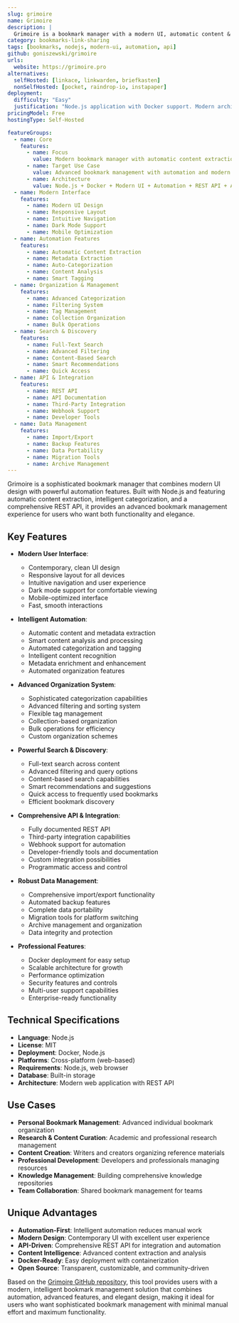 ```yaml
---
slug: grimoire
name: Grimoire
description: |
  Grimoire is a bookmark manager with a modern UI, automatic content & metadata extraction, categorization, filtering, and more. Built with Node.js, it features a fully documented REST API and Docker image for easy deployment with advanced bookmark management capabilities.
category: bookmarks-link-sharing
tags: [bookmarks, nodejs, modern-ui, automation, api]
github: goniszewski/grimoire
urls:
  website: https://grimoire.pro
alternatives:
  selfHosted: [linkace, linkwarden, briefkasten]
  nonSelfHosted: [pocket, raindrop-io, instapaper]
deployment:
  difficulty: "Easy"
  justification: "Node.js application with Docker support. Modern architecture with automated features and comprehensive API for easy deployment and integration."
pricingModel: Free
hostingType: Self-Hosted

featureGroups:
  - name: Core
    features:
      - name: Focus
        value: Modern bookmark manager with automatic content extraction and advanced features
      - name: Target Use Case
        value: Advanced bookmark management with automation and modern user experience
      - name: Architecture
        value: Node.js + Docker + Modern UI + Automation + REST API + Advanced features
  - name: Modern Interface
    features:
      - name: Modern UI Design
      - name: Responsive Layout
      - name: Intuitive Navigation
      - name: Dark Mode Support
      - name: Mobile Optimization
  - name: Automation Features
    features:
      - name: Automatic Content Extraction
      - name: Metadata Extraction
      - name: Auto-Categorization
      - name: Content Analysis
      - name: Smart Tagging
  - name: Organization & Management
    features:
      - name: Advanced Categorization
      - name: Filtering System
      - name: Tag Management
      - name: Collection Organization
      - name: Bulk Operations
  - name: Search & Discovery
    features:
      - name: Full-Text Search
      - name: Advanced Filtering
      - name: Content-Based Search
      - name: Smart Recommendations
      - name: Quick Access
  - name: API & Integration
    features:
      - name: REST API
      - name: API Documentation
      - name: Third-Party Integration
      - name: Webhook Support
      - name: Developer Tools
  - name: Data Management
    features:
      - name: Import/Export
      - name: Backup Features
      - name: Data Portability
      - name: Migration Tools
      - name: Archive Management
---
```


Grimoire is a sophisticated bookmark manager that combines modern UI design with powerful automation features. Built with Node.js and featuring automatic content extraction, intelligent categorization, and a comprehensive REST API, it provides an advanced bookmark management experience for users who want both functionality and elegance.

## Key Features

- **Modern User Interface**:

  - Contemporary, clean UI design
  - Responsive layout for all devices
  - Intuitive navigation and user experience
  - Dark mode support for comfortable viewing
  - Mobile-optimized interface
  - Fast, smooth interactions

- **Intelligent Automation**:

  - Automatic content and metadata extraction
  - Smart content analysis and processing
  - Automated categorization and tagging
  - Intelligent content recognition
  - Metadata enrichment and enhancement
  - Automated organization features

- **Advanced Organization System**:

  - Sophisticated categorization capabilities
  - Advanced filtering and sorting system
  - Flexible tag management
  - Collection-based organization
  - Bulk operations for efficiency
  - Custom organization schemes

- **Powerful Search & Discovery**:

  - Full-text search across content
  - Advanced filtering and query options
  - Content-based search capabilities
  - Smart recommendations and suggestions
  - Quick access to frequently used bookmarks
  - Efficient bookmark discovery

- **Comprehensive API & Integration**:

  - Fully documented REST API
  - Third-party integration capabilities
  - Webhook support for automation
  - Developer-friendly tools and documentation
  - Custom integration possibilities
  - Programmatic access and control

- **Robust Data Management**:

  - Comprehensive import/export functionality
  - Automated backup features
  - Complete data portability
  - Migration tools for platform switching
  - Archive management and organization
  - Data integrity and protection

- **Professional Features**:
  - Docker deployment for easy setup
  - Scalable architecture for growth
  - Performance optimization
  - Security features and controls
  - Multi-user support capabilities
  - Enterprise-ready functionality

## Technical Specifications

- **Language**: Node.js
- **License**: MIT
- **Deployment**: Docker, Node.js
- **Platforms**: Cross-platform (web-based)
- **Requirements**: Node.js, web browser
- **Database**: Built-in storage
- **Architecture**: Modern web application with REST API

## Use Cases

- **Personal Bookmark Management**: Advanced individual bookmark organization
- **Research & Content Curation**: Academic and professional research management
- **Content Creation**: Writers and creators organizing reference materials
- **Professional Development**: Developers and professionals managing resources
- **Knowledge Management**: Building comprehensive knowledge repositories
- **Team Collaboration**: Shared bookmark management for teams

## Unique Advantages

- **Automation-First**: Intelligent automation reduces manual work
- **Modern Design**: Contemporary UI with excellent user experience
- **API-Driven**: Comprehensive REST API for integration and automation
- **Content Intelligence**: Advanced content extraction and analysis
- **Docker-Ready**: Easy deployment with containerization
- **Open Source**: Transparent, customizable, and community-driven

Based on the [Grimoire GitHub repository](https://github.com/goniszewski/grimoire), this tool provides users with a modern, intelligent bookmark management solution that combines automation, advanced features, and elegant design, making it ideal for users who want sophisticated bookmark management with minimal manual effort and maximum functionality.
